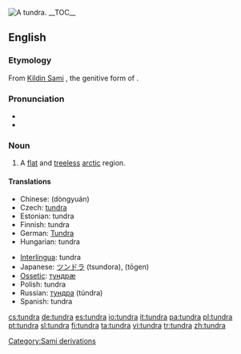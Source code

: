 [[Image:Wrangel Island tundra.jpg|thumb|right|A tundra.]]
{{wikipedia}}
__TOC__
{{was wotd|2006|December|24}}
==English==

===Etymology===
From [[Kildin Sami]] {{term||tū̄ndra}}, the genitive form of {{term|тӯндар||treeless plain|tr=tūndar|sc=Cyrl}}.

===Pronunciation===
* {{IPA|/ˈtʌndɹə/}}
* {{audio|en-us-tundra.ogg|Audio (US)}}

===Noun===
{{en-noun}}

# A [[flat]] and [[treeless]] [[arctic]] region.

====Translations====
{{trans-top|flat treeless arctic region}}
* Chinese: {{Hani|[[冻原]]}} (dòngyuán)
* Czech: [[tundra]]
* Estonian: tundra
* Finnish: tundra
* German: [[Tundra]]
* Hungarian: tundra
{{trans-mid}}
* [[Interlingua]]: tundra
* Japanese: [[ツンドラ]] (tsundora), {{Jpan|[[凍原]]}} (tōgen)
* [[Ossetic]]: [[тундрæ]]
* Polish: tundra {{f}}
* Russian: [[тундра]] (túndra) {{f}}
* Spanish: tundra {{f}}
{{trans-bottom}}

[[Category:Sami derivations]]

[[cs:tundra]]
[[de:tundra]]
[[es:tundra]]
[[io:tundra]]
[[it:tundra]]
[[pa:tundra]]
[[pl:tundra]]
[[pt:tundra]]
[[sl:tundra]]
[[fi:tundra]]
[[ta:tundra]]
[[vi:tundra]]
[[tr:tundra]]
[[zh:tundra]]